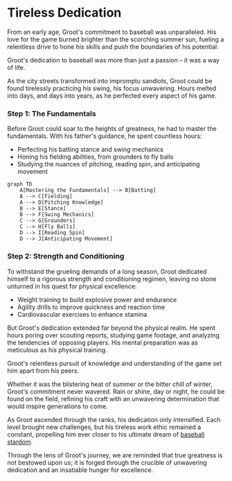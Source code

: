 
# Tireless Dedication

From an early age, Groot's commitment to baseball was unparalleled. His love for the game burned brighter than the scorching summer sun, fueling a relentless drive to hone his skills and push the boundaries of his potential.

<Callout emoji="⚾">
Groot's dedication to baseball was more than just a passion – it was a way of life.
</Callout>

As the city streets transformed into impromptu sandlots, Groot could be found tirelessly practicing his swing, his focus unwavering. Hours melted into days, and days into years, as he perfected every aspect of his game.

<Steps>

### Step 1: The Fundamentals

Before Groot could soar to the heights of greatness, he had to master the fundamentals. With his father's guidance, he spent countless hours:

- Perfecting his batting stance and swing mechanics
- Honing his fielding abilities, from grounders to fly balls
- Studying the nuances of pitching, reading spin, and anticipating movement

```mermaid
graph TD
    A[Mastering the Fundamentals] --> B[Batting]
    A --> C[Fielding]
    A --> D[Pitching Knowledge]
    B --> E[Stance]
    B --> F[Swing Mechanics]
    C --> G[Grounders]
    C --> H[Fly Balls]
    D --> I[Reading Spin]
    D --> J[Anticipating Movement]
```

### Step 2: Strength and Conditioning

To withstand the grueling demands of a long season, Groot dedicated himself to a rigorous strength and conditioning regimen, leaving no stone unturned in his quest for physical excellence:

- Weight training to build explosive power and endurance
- Agility drills to improve quickness and reaction time
- Cardiovascular exercises to enhance stamina

</Steps>

But Groot's dedication extended far beyond the physical realm. He spent hours poring over scouting reports, studying game footage, and analyzing the tendencies of opposing players. His mental preparation was as meticulous as his physical training.

<Callout emoji="📚">
Groot's relentless pursuit of knowledge and understanding of the game set him apart from his peers.
</Callout>

Whether it was the blistering heat of summer or the bitter chill of winter, Groot's commitment never wavered. Rain or shine, day or night, he could be found on the field, refining his craft with an unwavering determination that would inspire generations to come.

As Groot ascended through the ranks, his dedication only intensified. Each level brought new challenges, but his tireless work ethic remained a constant, propelling him ever closer to his ultimate dream of [baseball stardom](/road-to-big-leagues/titan-emerges).

Through the lens of Groot's journey, we are reminded that true greatness is not bestowed upon us; it is forged through the crucible of unwavering dedication and an insatiable hunger for excellence.